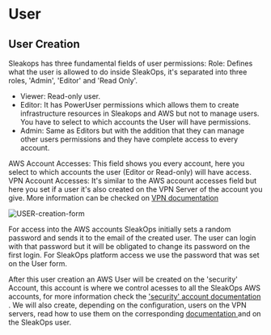 
# User

## User Creation

Sleakops has three fundamental fields of user permissions:
Role: Defines what the user is allowed to do inside SleakOps, it's separated into three roles, 'Admin', 'Editor' and 'Read Only'.
- Viewer: Read-only user.
- Editor: It has PowerUser permissions which allows them to create infrastructure resources in Sleakops and AWS but not to manage users. You have to select to which accounts the User will have permissions. 
- Admin: Same as Editors but with the addition that they can manage other users permissions and they have complete access to every account. 

AWS Account Accesses: This field shows you every account, here you select to which accounts the user (Editor or Read-only) will have access.
VPN Account Accesses: It's similar to the AWS account accesses field but here you set if a user it's also created on the VPN Server of the account you give. More information can be checked on [VPN documentation](/vpn.mdx)

<Zoom overlayBgColorEnd="rgba(255, 255, 255, 0.8)">
  <img src="/img/users/USER-creation-form.png" alt="USER-creation-form" />
</Zoom>

For access into the AWS accounts SleakOps initially sets a random password and sends it to the email of the created user. The user can login with that password but it will be obligated to change its password on the first login. For SleakOps platform access we use the password that was set on the User form.

After this user creation an AWS User will be created on the 'security' Account, this account is where we control acesses to all the SleakOps AWS accounts, for more information check the ['security' account documentation ](/provider/security_account.mdx). We will also create, depending on the configuration, users on the VPN servers, read how to use them on the corresponding [documentation ](/vpn/vpn_user_connection.mdx) and on the SleakOps user.
